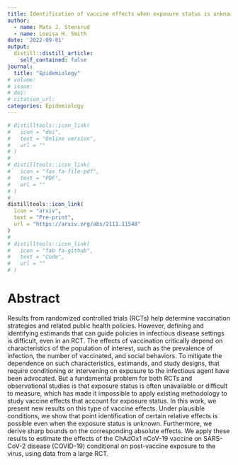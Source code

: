 ```yaml
---
title: Identification of vaccine effects when exposure status is unknown
author:
  - name: Mats J. Stensrud
  - name: Louisa H. Smith
date: '2022-09-01'
output:
  distill::distill_article:
    self_contained: false
journal: 
  title: "Epidemiology"
# volume: 
# issue: 
# doi: 
# citation_url:
categories: Epidemiology
---
```


```r
# distilltools::icon_link(
#   icon = "doi",
#   text = "Online version",
#   url = ""
# )
# 
# distilltools::icon_link(
#   icon = "fas fa-file-pdf",
#   text = "PDF",
#   url = ""
# )
# 
distilltools::icon_link(
  icon = "arxiv",
  text = "Pre-print",
  url = "https://arxiv.org/abs/2111.11548"
)
# 
# distilltools::icon_link(
#   icon = "fab fa-github",
#   text = "Code",
#   url = ""
# )
```

# Abstract

Results from randomized controlled trials (RCTs) help determine vaccination strategies and related public health policies. However, defining and identifying estimands that can guide policies in infectious disease settings is difficult, even in an RCT. The effects of vaccination critically depend on characteristics of the population of interest, such as the prevalence of infection, the number of vaccinated, and social behaviors. To mitigate the dependence on such characteristics, estimands, and study designs, that require conditioning or intervening on exposure to the infectious agent have been advocated. But a fundamental problem for both RCTs and observational studies is that exposure status is often unavailable or difficult to measure, which has made it impossible to apply existing methodology to study vaccine effects that account for exposure status. In this work, we present new results on this type of vaccine effects. Under plausible conditions, we show that point identification of certain relative effects is possible even when the exposure status is unknown. Furthermore, we derive sharp bounds on the corresponding absolute effects. We apply these results to estimate the effects of the ChAdOx1 nCoV-19 vaccine on SARS-CoV-2 disease (COVID-19) conditional on post-vaccine exposure to the virus, using data from a large RCT.

